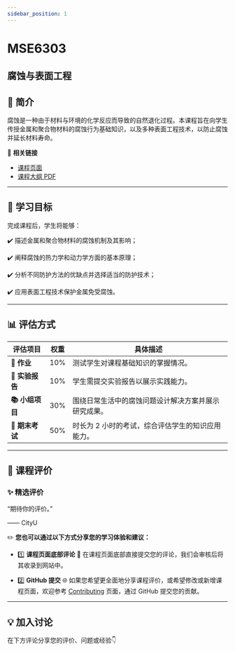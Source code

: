 ```yaml
---
sidebar_position: 1
---
```


# MSE6303
## 腐蚀与表面工程

## **📘 简介**
腐蚀是一种由于材料与环境的化学反应而导致的自然退化过程。本课程旨在向学生传授金属和聚合物材料的腐蚀行为基础知识，以及多种表面工程技术，以防止腐蚀并延长材料寿命。

🔗 **相关链接**
- [课程页面](https://www.cityu.edu.hk/catalogue/pg/202526/course/MSE6303.htm)
- [课程大纲 PDF](https://www.cityu.edu.hk/catalogue/pg/202526/course/MSE6303.pdf)

---

## **🎯 学习目标**

完成课程后，学生将能够：

✔️ 描述金属和聚合物材料的腐蚀机制及其影响；

✔️ 阐释腐蚀的热力学和动力学方面的基本原理；

✔️ 分析不同防护方法的优缺点并选择适当的防护技术；

✔️ 应用表面工程技术保护金属免受腐蚀。

---

## **📊 评估方式**

| **评估项目**          | **权重** | **具体描述**                                                                                       |
|----------------------|---------|---------------------------------------------------------------------------------------------------|
| **📝 作业**           | 10%     | 测试学生对课程基础知识的掌握情况。                                                                 |
| **📝 实验报告**        | 10%     | 学生需提交实验报告以展示实践能力。                                                                 |
| **📚 小组项目**        | 30%     | 围绕日常生活中的腐蚀问题设计解决方案并展示研究成果。                                                 |
| **📖 期末考试**        | 50%     | 时长为 2 小时的考试，综合评估学生的知识应用能力。                                                   |

---

## **💬 课程评价**

### ✨ **精选评价**
<div className={commentStyles.commentBox}>
    <p className={commentStyles.commentText}>
        “期待你的评价。”
    </p>
    <p className={commentStyles.commentAuthor}>—— CityU</p>
</div>

✏️ **您也可以通过以下方式分享您的学习体验和建议：**

- 1️⃣ **课程页面底部评论**
💬 在课程页面底部直接提交您的评论，我们会审核后将其收录到网站中。

- 2️⃣ **GitHub 提交**
🌐 如果您希望更全面地分享课程评价，或希望修改或新增课程页面，欢迎参考 [Contributing](/contributing) 页面，通过 GitHub 提交您的贡献。

---

## **💡 加入讨论**

在下方评论分享您的评价、问题或经验👇
<Utterances />